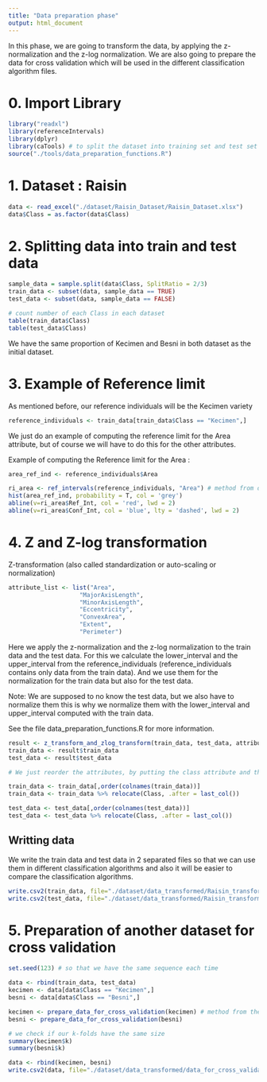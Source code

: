 ```yaml
---
title: "Data preparation phase"
output: html_document
---
```


In this phase, we are going to transform the data, by applying the z-normalization and the z-log normalization. We are also going to prepare the data for cross validation which will be used in the different classification algorithm files.

# 0. Import Library

```r
library("readxl")
library(referenceIntervals)
library(dplyr)
library(caTools) # to split the dataset into training set and test set
source("./tools/data_preparation_functions.R")
```


# 1. Dataset : Raisin

```r
data <- read_excel("./dataset/Raisin_Dataset/Raisin_Dataset.xlsx")
data$Class = as.factor(data$Class)
```


# 2. Splitting data into train and test data

```r
sample_data = sample.split(data$Class, SplitRatio = 2/3)
train_data <- subset(data, sample_data == TRUE)
test_data <- subset(data, sample_data == FALSE)
```


```r
# count number of each Class in each dataset
table(train_data$Class)
table(test_data$Class)
```

We have the same proportion of Kecimen and Besni in both dataset as the initial dataset.

# 3. Example of Reference limit

As mentioned before, our reference individuals will be the Kecimen variety

```r
reference_individuals <- train_data[train_data$Class == "Kecimen",]
```

We just do an example of computing the reference limit for the Area attribute, but of course we will have to do this for the other attributes.


Example of computing the Reference limit for the Area : 

```r
area_ref_ind <- reference_individuals$Area

ri_area <- ref_intervals(reference_individuals, "Area") # method from data_preparation_functions.R file
hist(area_ref_ind, probability = T, col = 'grey')
abline(v=ri_area$Ref_Int, col = 'red', lwd = 2)
abline(v=ri_area$Conf_Int, col = 'blue', lty = 'dashed', lwd = 2)
```


# 4. Z and Z-log transformation
Z-transformation (also called standardization or auto-scaling or normalization)

```r
attribute_list <- list("Area",
                    "MajorAxisLength",
                    "MinorAxisLength",
                    "Eccentricity",
                    "ConvexArea",
                    "Extent",
                    "Perimeter")
```

Here we apply the z-normalization and the z-log normalization to the train data and the test data. For this we calculate the lower_interval and the upper_interval from the reference_individuals (reference_individuals contains only data from the train data). And we use them for the normalization for the train data but also for the test data.

Note: We are supposed to no know the test data, but we also have to normalize them this is why we normalize them with the lower_interval and upper_interval computed with the train data.

See the file data_preparation_functions.R for more information.
```r
result <- z_transform_and_zlog_transform(train_data, test_data, attribute_list, reference_individuals) # see methods from data_preparation_functions.R file 
train_data <- result$train_data
test_data <- result$test_data
``` 

```r
# We just reorder the attributes, by putting the class attribute and the end

train_data <- train_data[,order(colnames(train_data))]
train_data <- train_data %>% relocate(Class, .after = last_col())

test_data <- test_data[,order(colnames(test_data))]
test_data <- test_data %>% relocate(Class, .after = last_col())
```

## Writting data

We write the train data and test data in 2 separated files so that we can use them in different classification algorithms and also it will be easier to compare the classification algorithms.

```r
write.csv2(train_data, file="./dataset/data_transformed/Raisin_transformed_train_data.csv", row.names = FALSE)
write.csv2(test_data, file="./dataset/data_transformed/Raisin_transformed_test_data.csv", row.names = FALSE)
```

# 5. Preparation of another dataset for cross validation

```r
set.seed(123) # so that we have the same sequence each time
```

```r
data <- rbind(train_data, test_data)
kecimen <- data[data$Class == "Kecimen",]
besni <- data[data$Class == "Besni",]
```


```r
kecimen <- prepare_data_for_cross_validation(kecimen) # method from the data_preparation_functions.R file
besni <- prepare_data_for_cross_validation(besni)
```

```r
# we check if our k-folds have the same size
summary(kecimen$k)
summary(besni$k)
```

```r
data <- rbind(kecimen, besni)
write.csv2(data, file="./dataset/data_transformed/data_for_cross_validation.csv", row.names = FALSE)
```


